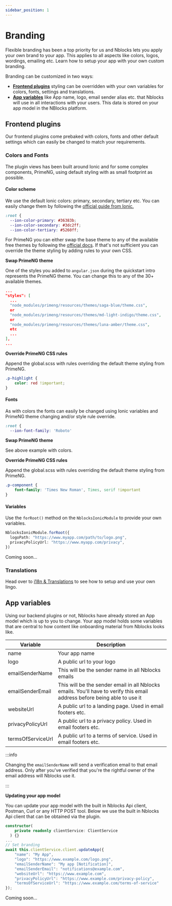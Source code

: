 ```yaml
---
sidebar_position: 1
---
```


# Branding
Flexible branding has been a top priority for us and Nblocks lets you apply your own brand to your app. This applies to all aspects like colors, logos, wordings, emailing etc. Learn how to setup your app with your own custom branding.

Branding can be customized in two ways:
* [**Frontend plugins**](#frontend-plugins) styling can be overridden with your own variables for colors, fonts, settings and translations.
* [**App variables**](#app-variables) like App name, logo, email sender alias etc. that Nblocks will use in all interactions with your users. This data is stored on your app model in the NBlocks platform.


## Frontend plugins
Our frontend plugins come prebaked with colors, fonts and other default settings which can easily be changed to match your requirements.

### Colors and Fonts
<Tabs>
<TabItem value="ionic" label="Ionic" default>

The plugin views has been built around Ionic and for some complex components, PrimeNG, using default styling with as small footprint as possible.
#### Color scheme
We use the default Ionic colors: primary, secondary, tertiary etc. You can easily change them by following the [official guide from Ionic.](https://ionicframework.com/docs/theming/css-variables)
```css title="src/theme/variables.scss"
:root {
  --ion-color-primary: #36383b;
  --ion-color-secondary: #3dc2ff;
  --ion-color-tertiary: #5260ff;
```

For PrimeNG you can either swap the base theme to any of the available free themes by following the [official docs](https://www.primefaces.org/primeng/v12-lts/#/setup).
If that's not sufficient you can override the theme styling by adding rules to your own CSS.

**Swap PrimeNG theme**

One of the styles you added to `angular.json` during the quickstart intro represents the PrimeNG theme. You can change this to any of the 30+ available themes.
```json title="angular.json"
...
"styles": [
  ...
  "node_modules/primeng/resources/themes/saga-blue/theme.css",
  or
  "node_modules/primeng/resources/themes/md-light-indigo/theme.css",
  or
  "node_modules/primeng/resources/themes/luna-amber/theme.css",
  etc
  ...
],
...
```

**Override PrimeNG CSS rules**

Append the global.scss with rules overriding the default theme styling from PrimeNG.
```css title="src/global.scss"
.p-highlight {
    color: red !important;
}
```

#### Fonts
As with colors the fonts can easily be changed using Ionic variables and PrimeNG theme changing and/or style rule override.

```css title="src/theme/variables.scss"
:root {
  --ion-font-family: 'Roboto'
```

**Swap PrimeNG theme**

See above example with colors.

**Override PrimeNG CSS rules**

Append the global.scss with rules overriding the default theme styling from PrimeNG.
```css title="src/global.scss"
.p-component {
    font-family: 'Times New Roman', Times, serif !important
}
```

#### Variables
Use the `forRoot()` method on the `NblocksIonicModule` to provide your own variables.

```typescript title="src/app/app.module.ts"
NblocksIonicModule.forRoot({
  logoPath: "https://www.myapp.com/path/to/logo.png",
  privacyPolicyUrl: "https://www.myapp.com/privacy",
})
```
</TabItem>
<TabItem value="flutter" label="Flutter">
Coming soon...
</TabItem>
</Tabs>

### Translations
Head over to [i18n & Translations](./translations) to see how to setup and use your own lingo.

## App variables
Using our backend plugins or not, Nblocks have already stored an App model which is up to you to change.
Your app model holds some variables that are central to how content like onboarding material from Nblocks looks like.

| Variable          | Description |
| -----------       | ----------- |
| name              | Your app name |
| logo              | A public url to your logo |
| emailSenderName   | This will be the sender name in all Nblocks emails |
| emailSenderEmail  | This will be the sender email in all Nblocks emails. You'll have to verify this email address before being able to use it |
| websiteUrl        | A public url to a landing page. Used in email footers etc. |
| privacyPolicyUrl  | A public url to a privacy policy. Used in email footers etc. |
| termsOfServiceUrl | A public url to a terms of service. Used in email footers etc.  |

:::info

Changing the `emailSenderName` will send a verification email to that email address. 
Only after you've verified that you're the rightful owner of the email address will Nblocks use it.

:::

**Updating your app model**

You can update your app model with the built in Nblocks Api client, Postman, Curl or any HTTP POST tool. 
Below we use the built in Nblocks Api client that can be obtained via the plugin.
<Tabs>
<TabItem value="nestjs" label="NestJS" default>

```typescript
constructor(
    private readonly clientService: ClientService
  ) {}
...
// Set branding
await this.clientService.client.updateApp({
    "name": "My App",
    "logo": "https://www.example.com/logo.png",
    "emailSenderName": "My app [Notification]",
    "emailSenderEmail": "notifications@example.com",
    "websiteUrl": "https://www.example.com",
    "privacyPolicyUrl": "https://www.example.com/privacy-policy",
    "termsOfServiceUrl": "https://www.example.com/terms-of-service"
});
```

</TabItem>
<TabItem value="expressjs" label="Express.js">
Coming soon...
</TabItem>
</Tabs>
